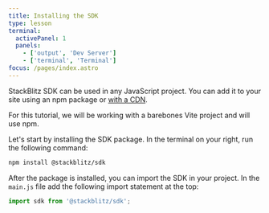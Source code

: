 ```yaml
---
title: Installing the SDK
type: lesson
terminal:
  activePanel: 1
  panels:
    - ['output', 'Dev Server']
    - ['terminal', 'Terminal']
focus: /pages/index.astro
---
```


StackBlitz SDK can be used in any JavaScript project. You can add it to your site using an npm package or [with a CDN](https://developer.stackblitz.com/platform/api/javascript-sdk#install-the-sdk).

For this tutorial, we will be working with a barebones Vite project and will use npm.

Let's start by installing the SDK package. In the terminal on your right, run the following command:

```bash
npm install @stackblitz/sdk
```

After the package is installed, you can import the SDK in your project. In the `main.js` file add the following import statement at the top:

```js
import sdk from '@stackblitz/sdk';
```